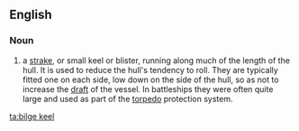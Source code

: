 <!-- image link not working? [[Image:bilgekeel.jpg|right|thumb|A bilge keel.]] -->
==English==

===Noun===
{{en-noun|sg=[[bilge]] [[keel]]|s}}

# {{nautical}} a [[strake]], or small keel or blister, running along much of the length of the hull. It is used to reduce the hull's tendency to roll. They are typically fitted one on each side, low down on the side of the hull, so as not to increase the [[Draft (hull)|draft]] of the vessel. In battleships they were often quite large and used as part of the [[torpedo]] protection system.

[[ta:bilge keel]]